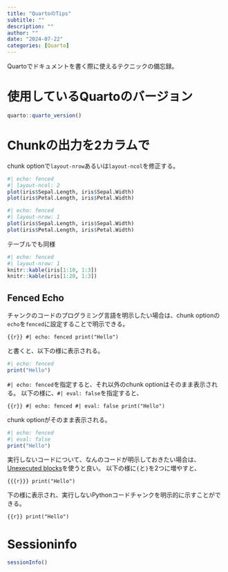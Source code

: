 ```yaml
---
title: "QuartoのTips"
subtitle: ""
description: ""
author: ""
date: "2024-07-22"
categories: [Quarto]
---
```


Quartoでドキュメントを書く際に使えるテクニックの備忘録。

# 使用しているQuartoのバージョン

```r
quarto::quarto_version()
```

# Chunkの出力を2カラムで

chunk optionで`layout-nrow`あるいは`layout-ncol`を修正する。

```r
#| echo: fenced
#| layout-ncol: 2
plot(iris$Sepal.Length, iris$Sepal.Width)
plot(iris$Petal.Length, iris$Petal.Width)
```

```r
#| echo: fenced
#| layout-nrow: 1
plot(iris$Sepal.Length, iris$Sepal.Width)
plot(iris$Petal.Length, iris$Petal.Width)
```

テーブルでも同様

```r
#| echo: fenced
#| layout-nrow: 1
knitr::kable(iris[1:10, 1:3])
knitr::kable(iris[1:20, 1:3])
```

## Fenced Echo

チャンクのコードのプログラミング言語を明示したい場合は、chunk optionの`echo`を`fenced`に設定することで明示できる。

```{{r}}
#| echo: fenced
print("Hello")
```

と書くと、以下の様に表示される。

```r
#| echo: fenced
print("Hello")
```

`#| echo: fenced`を指定すると、それ以外のchunk optionはそのまま表示される。
以下の様に、`#| eval: false`を指定すると、

```{{r}}
#| echo: fenced
#| eval: false
print("Hello")
```

chunk optionがそのまま表示される。

```r
#| echo: fenced
#| eval: false
print("Hello")
```

実行しないコードについて、なんのコードが明示しておきたい場合は、[Unexecuted blocks](https://quarto.org/docs/computations/execution-options.html#unexecuted-blocks)を使うと良い。
以下の様に`{`と`}`を2つに増やすと、

```{{{r}}}
print("Hello")
```

下の様に表示され、実行しないPythonコードチャンクを明示的に示すことができる。

```{{r}}
print("Hello")
```

# Sessioninfo

```r
sessionInfo()
```

